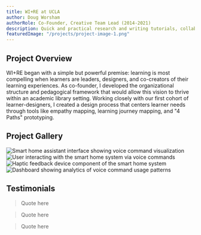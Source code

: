 ```yaml
---
title: WI+RE at UCLA
author: Doug Worsham
authorRole: Co-Founder, Creative Team Lead (2014-2021)
description: Quick and practical research and writing tutorials, collaboratively designed by students at UCLA. 
featuredImage: "/projects/project-image-1.png"
---
```


## Project Overview

WI+RE began with a simple but powerful premise: learning is most compelling when learners are leaders, designers, and co-creators of their learning experiences. As co-founder, I developed the organizational structure and pedagogical framework that would allow this vision to thrive within an academic library setting. Working closely with our first cohort of learner-designers, I created a design process that centers learner needs through tools like empathy mapping, learning journey mapping, and "4 Paths" prototyping.

<BreakoutImage src="/projects/project-image-1.png" />

  <section class="mt-64 mb-32">
    <div class="container">
      <div class="grid grid-cols-1 gap-12 sm:grid-cols-1 md:grid-cols-3">
        <Counter count="9346+" title="Workshops" sub="completed in UCLA classes" />
        <Counter count="637k+" title="Views" sub="on YouTube" />
        <Counter count="75" title="Open Educational Resources" sub="" />
      </div>
    </div>
  </section>

## Project Gallery

<div class="grid grid-cols-1 gap-4 md:grid-cols-2">
  <Image
    src="/projects/project-image-1.png"
    alt="Smart home assistant interface showing voice command visualization"
    width={1200}
    height={600}
    class="h-[250px] w-full rounded-lg object-cover"
  />
  <Image
    src="/projects/project-image-2.png"
    alt="User interacting with the smart home system via voice commands"
    width={1200}
    height={600}
    class="h-[250px] w-full rounded-lg object-cover"
  />
  <Image
    src="/projects/project-image-3.png"
    alt="Haptic feedback device component of the smart home system"
    width={1200}
    height={600}
    class="h-[250px] w-full rounded-lg object-cover"
  />
  <Image
    src="/projects/project-image-4.png"
    alt="Dashboard showing analytics of voice command usage patterns"
    width={1200}
    height={600}
    class="h-[250px] w-full rounded-lg object-cover"
  />
</div>

## Testimonials

<BlockQuote author="Quote name, Quote role">
  Quote here
</BlockQuote>

<BlockQuote author="Quote name, Quote role">
  Quote here
</BlockQuote>

<BlockQuote author="Quote name, Quote role">
  Quote here
</BlockQuote>
